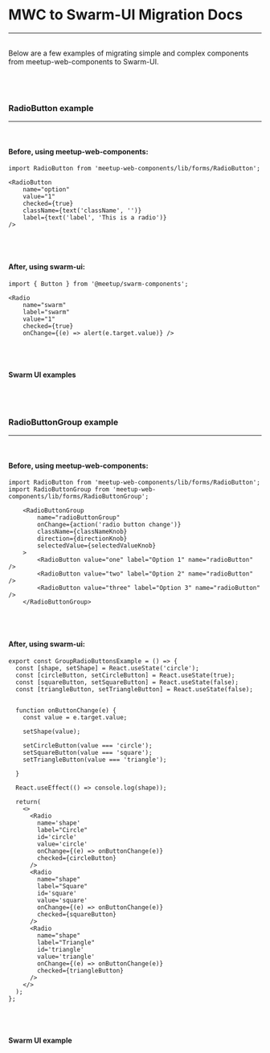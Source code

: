 
# MWC to Swarm-UI Migration Docs
---
<br />
Below are a few examples of migrating simple and complex
components from meetup-web-components to Swarm-UI.
<br />
<br />
<br />
<br />

### RadioButton example
---
<br />

#### Before, using meetup-web-components:

```
import RadioButton from 'meetup-web-components/lib/forms/RadioButton';

<RadioButton
    name="option"
    value="1"
    checked={true}
    className={text('className', '')}
    label={text('label', 'This is a radio')}
/>
```
<br />
<br />

#### After, using swarm-ui:

```
import { Button } from '@meetup/swarm-components';

<Radio
    name="swarm"
    label="swarm"
    value="1"
    checked={true}
    onChange={(e) => alert(e.target.value)} />
```
<br />
<br />

#### Swarm UI examples
<Example />

<br />
<br />

### RadioButtonGroup example
---
<br />

#### Before, using meetup-web-components:

```
import RadioButton from 'meetup-web-components/lib/forms/RadioButton';
import RadioButtonGroup from 'meetup-web-components/lib/forms/RadioButtonGroup';

    <RadioButtonGroup
        name="radioButtonGroup"
        onChange={action('radio button change')}
        className={classNameKnob}
        direction={directionKnob}
        selectedValue={selectedValueKnob}
    >
        <RadioButton value="one" label="Option 1" name="radioButton" />
        <RadioButton value="two" label="Option 2" name="radioButton" />
        <RadioButton value="three" label="Option 3" name="radioButton" />
    </RadioButtonGroup>
```
<br />
<br />

#### After, using swarm-ui:

```
export const GroupRadioButtonsExample = () => {
  const [shape, setShape] = React.useState('circle');
  const [circleButton, setCircleButton] = React.useState(true);
  const [squareButton, setSquareButton] = React.useState(false);
  const [triangleButton, setTriangleButton] = React.useState(false);


  function onButtonChange(e) {
    const value = e.target.value;

    setShape(value);

    setCircleButton(value === 'circle');
    setSquareButton(value === 'square');
    setTriangleButton(value === 'triangle');

  }

  React.useEffect(() => console.log(shape));

  return(
    <>
      <Radio
        name='shape'
        label="Circle"
        id='circle'
        value='circle'
        onChange={(e) => onButtonChange(e)}
        checked={circleButton}
      />
      <Radio
        name="shape"
        label="Square"
        id='square'
        value='square'
        onChange={(e) => onButtonChange(e)}
        checked={squareButton}
      />
      <Radio
        name="shape"
        label="Triangle"
        id='triangle'
        value='triangle'
        onChange={(e) => onButtonChange(e)}
        checked={triangleButton}
      />
    </>
  );
};
```
<br />
<br />

#### Swarm UI example
<GroupRadioButtonsExample />